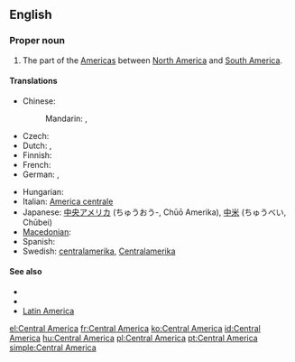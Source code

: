 ==English==
{{wikipedia}}

===Proper noun===
{{en-pnoun|head=[[Central]] [[America]]}}

# The part of the [[Americas]] between [[North America]] and [[South America]].

====Translations====
{{trans-top|the part of the Americas between North America and South America}}
* Chinese:
*: Mandarin: {{t-|cmn|中美洲|tr=Zhōngměizhōu|sc=Hani}}, {{i|abbreviation}} {{t-|cmn|中美|tr=Zhōngměi|sc=Hani}}
* Czech: {{t-|cs|Střední Amerika|f}}
* Dutch: {{t+|nl|Midden-Amerika}}, {{t-|nl|Centraal-Amerika}}
* Finnish: {{t+|fi|Keski-Amerikka}}
* French: {{t+|fr|Amérique Centrale|f}}
* German: {{t+|de|Mittelamerika|n}}, {{t+|de|Zentralamerika|n}}
{{trans-mid}}
* Hungarian: {{t+|hu|Közép-Amerika}}
* Italian: [[America centrale]] {{f}}
* Japanese: [[中央アメリカ]] (ちゅうおう-, Chūō Amerika), [[中米]] (ちゅうべい, Chūbei)
* [[Macedonian]]: {{t|mk|Средна Америка|f|tr=Srédna Amérika}}
* Spanish: {{t+|es|Centroamérica}}
* Swedish: [[centralamerika]], [[Centralamerika]] {{n}}
{{trans-bottom}}

====See also====
* {{list|en|continents}}
* {{list|en|countries of Central America}}
* [[Latin America]]

[[el:Central America]]
[[fr:Central America]]
[[ko:Central America]]
[[id:Central America]]
[[hu:Central America]]
[[pl:Central America]]
[[pt:Central America]]
[[simple:Central America]]